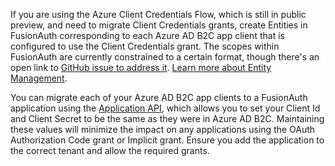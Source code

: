 
If you are using the Azure Client Credentials Flow, which is still in public preview, and need to migrate Client Credentials grants, create Entities in FusionAuth corresponding to each Azure AD B2C app client that is configured to use the Client Credentials grant. The scopes within FusionAuth are currently constrained to a certain format, though there's an open link to [GitHub issue to address it](https://github.com/FusionAuth/fusionauth-issues/issues/1481). [Learn more about Entity Management](/docs/get-started/core-concepts/entity-management).

You can migrate each of your Azure AD B2C app clients to a FusionAuth application using the [Application API](/docs/apis/applications#create-an-application), which allows you to set your Client Id and Client Secret to be the same as they were in Azure AD B2C. Maintaining these values will minimize the impact on any applications using the OAuth Authorization Code grant or Implicit grant. Ensure you add the application to the correct tenant and allow the required grants.
